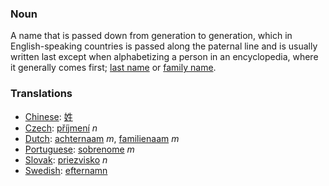 ===Noun===

A name that is passed down from generation to generation, which in English-speaking countries is passed along the paternal line and is usually written last except when alphabetizing a person in an encyclopedia, where it generally comes first; [[last name]] or [[family name]].

===Translations===
*[[Chinese]]: [[姓]]
*[[Czech]]: [[příjmení]] ''n''
*[[Dutch]]: [[achternaam]] ''m'', [[familienaam]] ''m''
*[[Portuguese]]: [[sobrenome]] ''m''
*[[Slovak]]: [[priezvisko]] ''n''
*[[Swedish]]: [[efternamn]]